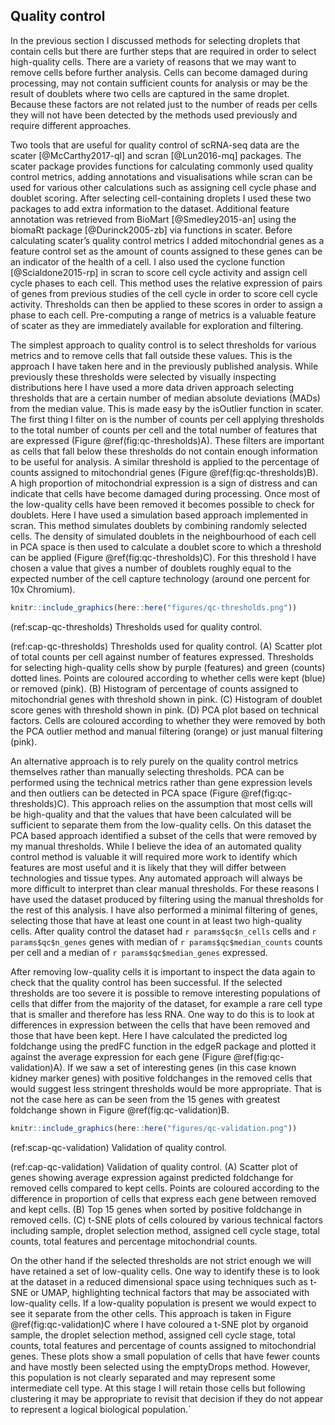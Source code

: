 ## Quality control

In the previous section I discussed methods for selecting droplets that contain
cells but there are further steps that are required in order to select
high-quality cells. There are a variety of reasons that we may want to remove
cells before further analysis. Cells can become damaged during processing, may
not contain sufficient counts for analysis or may be the result of doublets
where two cells are captured in the same droplet. Because these factors are not
related just to the number of reads per cells they will not have been detected
by the methods used previously and require different approaches.

Two tools that are useful for quality control of scRNA-seq data are the scater
[@McCarthy2017-ql] and scran [@Lun2016-mq] packages. The scater package
provides functions for calculating commonly used quality control metrics,
adding annotations and visualisations while scran can be used for various other
calculations such as assigning cell cycle phase and doublet scoring. After
selecting cell-containing droplets I used these two packages to add extra
information to the dataset. Additional feature annotation was retrieved from
BioMart [@Smedley2015-an] using the biomaRt package [@Durinck2005-zb] via
functions in scater. Before calculating scater's quality control metrics I
added mitochondrial genes as a feature control set as the amount of counts
assigned to these genes can be an indicator of the health of a cell. I also
used the cyclone function [@Scialdone2015-rp] in scran to score cell cycle
activity and assign cell cycle phases to each cell. This method uses the
relative expression of pairs of genes from previous studies of the cell cycle
in order to score cell cycle activity. Thresholds can then be applied to these
scores in order to assign a phase to each cell. Pre-computing a range of
metrics is a valuable feature of scater as they are immediately available for
exploration and filtering.

The simplest approach to quality control is to select thresholds for various
metrics and to remove cells that fall outside these values. This is the
approach I have taken here and in the previously published analysis. While
previously these thresholds were selected by visually inspecting distributions
here I have used a more data driven approach selecting thresholds that are a
certain number of median absolute deviations (MADs) from the median value. This
is made easy by the isOutlier function in scater. The first thing I filter on
is the number of counts per cell applying thresholds to the total number of
counts per cell and the total number of features that are expressed (Figure
\@ref(fig:qc-thresholds)A). These filters are important as cells that fall
below these thresholds do not contain enough information to be useful for
analysis. A similar threshold is applied to the percentage of counts assigned
to mitochondrial genes (Figure \@ref(fig:qc-thresholds)B). A high proportion of
mitochondrial expression is a sign of distress and can indicate that cells have
become damaged during processing. Once most of the low-quality cells have been
removed it becomes possible to check for doublets. Here I have used a
simulation based approach implemented in scran. This method simulates doublets
by combining randomly selected cells. The density of simulated doublets in the
neighbourhood of each cell in PCA space is then used to calculate a doublet
score to which a threshold can be applied (Figure \@ref(fig:qc-thresholds)C).
For this threshold I have chosen a value that gives a number of doublets
roughly equal to the expected number of the cell capture technology (around one
percent for 10x Chromium).

```r
knitr::include_graphics(here::here("figures/qc-thresholds.png"))
```

(ref:scap-qc-thresholds) Thresholds used for quality control.

(ref:cap-qc-thresholds) Thresholds used for quality control. (A) Scatter plot of total counts per cell against number of features expressed. Thresholds for selecting high-quality cells show by purple (features) and green (counts) dotted lines. Points are coloured according to whether cells were kept (blue) or removed (pink). (B) Histogram of percentage of counts assigned to mitochondrial genes with threshold shown in pink. (C) Histogram of doublet score genes with threshold shown in pink. (D) PCA plot based on technical factors. Cells are coloured according to whether they were removed by both the PCA outlier method and manual filtering (orange) or just manual filtering (pink).

An alternative approach is to rely purely on the quality control metrics
themselves rather than manually selecting thresholds. PCA can be performed
using the technical metrics rather than gene expression levels and then
outliers can be detected in PCA space (Figure \@ref(fig:qc-thresholds)C). This
approach relies on the assumption that most cells will be high-quality and that
the values that have been calculated will be sufficient to separate them from
the low-quality cells. On this dataset the PCA based approach identified a
subset of the cells that were removed by my manual thresholds. While I believe
the idea of an automated quality control method is valuable it will required
more work to identify which features are most useful and it is likely that they
will differ between technologies and tissue types. Any automated approach will
always be more difficult to interpret than clear manual thresholds. For these
reasons I have used the dataset produced by filtering using the manual
thresholds for the rest of this analysis. I have also performed a minimal
filtering of genes, selecting those that have at least one count in at least
two high-quality cells. After quality control the dataset had
`r params$qc$n_cells` cells and `r params$qc$n_genes` genes with median of
`r params$qc$median_counts` counts per cell and a median of
`r params$qc$median_genes` expressed.

After removing low-quality cells it is important to inspect the data again to
check that the quality control has been successful. If the selected thresholds
are too severe it is possible to remove interesting populations of cells that
differ from the majority of the dataset, for example a rare cell type that is
smaller and therefore has less RNA. One way to do this is to look at
differences in expression between the cells that have been removed and those
that have been kept. Here I have calculated the predicted log foldchange using
the predFC function in the edgeR package and plotted it against the average
expression for each gene (Figure \@ref(fig:qc-validation)A). If we saw a set of
interesting genes (in this case known kidney marker genes) with positive
foldchanges in the removed cells that would suggest less stringent thresholds
would be more appropriate. That is not the case here as can be seen from the
15 genes with greatest foldchange shown in Figure \@ref(fig:qc-validation)B.

```r
knitr::include_graphics(here::here("figures/qc-validation.png"))
```

(ref:scap-qc-validation) Validation of quality control.

(ref:cap-qc-validation) Validation of quality control. (A) Scatter plot of genes showing average expression against predicted foldchange for removed cells compared to kept cells. Points are coloured according to the difference in proportion of cells that express each gene between removed and kept cells. (B) Top 15 genes when sorted by positive foldchange in removed cells. (C) t-SNE plots of cells coloured by various technical factors including sample, droplet selection method, assigned cell cycle stage, total counts, total features and percentage mitochondrial counts.

On the other hand if the selected thresholds are not strict enough we will have
retained a set of low-quality cells. One way to identify these is to look at
the dataset in a reduced dimensional space using techniques such as t-SNE or
UMAP, highlighting technical factors that may be associated with low-quality
cells. If a low-quality population is present we would expect to see it
separate from the other cells. This approach is taken in Figure
\@ref(fig:qc-validation)C where I have coloured a t-SNE plot by organoid
sample, the droplet selection method, assigned cell cycle stage, total counts,
total features and percentage of counts assigned to mitochondrial genes. These
plots show a small population of cells that have fewer counts and have mostly
been selected using the emptyDrops method. However, this population is not
clearly separated and may represent some intermediate cell type. At this stage
I will retain those cells but following clustering it may be appropriate to
revisit that decision if they do not appear to represent a logical biological
population.`
